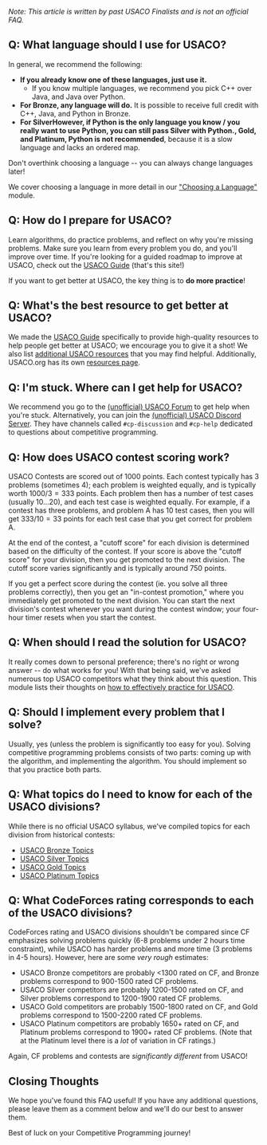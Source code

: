 *Note: This article is written by past USACO Finalists and is not an official FAQ.*

## Q: What language should I use for USACO?

In general, we recommend the following:

- **If you already know one of these languages, just use it.**
  - If you know multiple languages, we recommend you pick C++ over Java, and Java over Python.
- **For Bronze, any language will do.** It is possible to receive full credit with C++, Java, and Python in Bronze.
- **For Silver<Asterisk>However, if Python is the only language you know / you really want to use Python, you can still pass Silver with Python.</Asterisk>, Gold, and Platinum, Python is not recommended**, because it is a slow language and lacks an ordered map.

Don't overthink choosing a language -- you can always change languages later!

We cover choosing a language in more detail in our ["Choosing a Language"](https://usaco.guide/general/choosing-lang) module.

## Q: How do I prepare for USACO?

Learn algorithms, do practice problems, and reflect on why you're missing problems. Make sure you learn from every problem you do, and you'll improve over time. If you're looking for a guided roadmap to improve at USACO, check out the [USACO Guide](https://usaco.guide/) (that's this site!)

If you want to get better at USACO, the key thing is to **do more practice**!

## Q: What's the best resource to get better at USACO?

We made the [USACO Guide](https://usaco.guide/) specifically to provide high-quality resources to help people get better at USACO; we encourage you to give it a shot! We also list [additional USACO resources](https://usaco.guide/general/resources-cp) that you may find helpful. Additionally, USACO.org has its own [resources page](http://usaco.org/index.php?page=resources).

## Q: I'm stuck. Where can I get help for USACO?

We recommend you go to the [(unofficial) USACO Forum](https://forum.usaco.guide/) to get help when you're stuck. Alternatively, you can join the [(unofficial) USACO Discord Server](https://discord.com/invite/bessMBe). They have channels called `#cp-discussion` and `#cp-help` dedicated to questions about competitive programming.

## Q: How does USACO contest scoring work?

USACO Contests are scored out of 1000 points. Each contest typically has 3 problems (sometimes 4); each problem is weighted equally, and is typically worth $1000 / 3 = 333$ points. Each problem then has a number of test cases (usually 10...20), and each test case is weighted equally. For example, if a contest has three problems, and problem A has 10 test cases, then you will get $333/10 = 33$ points for each test case that you get correct for problem A.

At the end of the contest, a "cutoff score" for each division is determined based on the difficulty of the contest. If your score is above the "cutoff score" for your division, then you get promoted to the next division. The cutoff score varies significantly and is typically around $750$ points.

If you get a perfect score during the contest (ie. you solve all three problems correctly), then you get an "in-contest promotion," where you immediately get promoted to the next division. You can start the next division's contest whenever you want during the contest window; your four-hour timer resets when you start the contest.

## Q: When should I read the solution for USACO?

It really comes down to personal preference; there's no right or wrong answer -- do what works for you! With that being said, we've asked numerous top USACO competitors what they think about this question. This module lists their thoughts on [how to effectively practice for USACO](https://usaco.guide/general/practicing).

## Q: Should I implement every problem that I solve?

Usually, yes (unless the problem is significantly too easy for you). Solving competitive programming problems consists of two parts: coming up with the algorithm, and implementing the algorithm. You should implement so that you practice both parts.

## Q: What topics do I need to know for each of the USACO divisions?

While there is no official USACO syllabus, we've compiled topics for each division from historical contests:

- [USACO Bronze Topics](https://usaco.guide/bronze)
- [USACO Silver Topics](https://usaco.guide/silver)
- [USACO Gold Topics](https://usaco.guide/gold)
- [USACO Platinum Topics](https://usaco.guide/plat)

## Q: What CodeForces rating corresponds to each of the USACO divisions?

CodeForces rating and USACO divisions shouldn't be compared since CF emphasizes solving problems quickly (6-8 problems under 2 hours time constraint), while USACO has harder problems and more time (3 problems in 4-5 hours). However, here are some _very rough_ estimates:

- USACO Bronze competitors are probably <1300 rated on CF, and Bronze problems correspond to 900-1500 rated CF problems.
- USACO Silver competitors are probably 1200-1500 rated on CF, and Silver problems correspond to 1200-1900 rated CF problems.
- USACO Gold competitors are probably 1500-1800 rated on CF, and Gold problems correspond to 1500-2200 rated CF problems.
- USACO Platinum competitors are probably 1650+ rated on CF, and Platinum problems correspond to 1900+ rated CF problems. (Note that at the Platinum level there is a _lot_ of variation in CF ratings.)

Again, CF problems and contests are _significantly different_ from USACO!

## Closing Thoughts

We hope you've found this FAQ useful! If you have any additional questions, please leave them as a comment below and we'll do our best to answer them.

Best of luck on your Competitive Programming journey!
